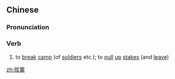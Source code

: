 ==Chinese==
{{zh-forms}}

===Pronunciation===
{{zh-pron
|m=bázhài
|cat=v
}}

===Verb===
{{zh-verb}}

# {{lb|zh|archaic}} to [[break]] [[camp]] (of [[soldier]]s etc.); to [[pull]] [[up]] [[stakes]] (and [[leave]])

[[zh:拔寨]]